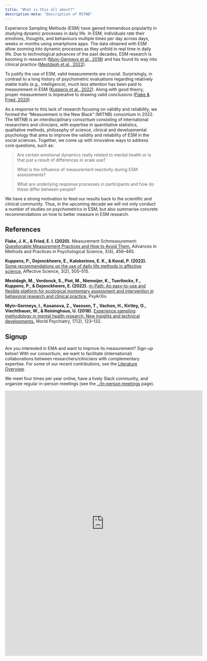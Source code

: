```yaml
---
title: "What is this all about?"
description-meta: "Description of MITNB"
---
```


Experience Sampling Methods (ESM) have gained tremendous popularity in studying dynamic processes in daily life. In ESM, individuals rate their emotions, thoughts, and behaviours multiple times per day across days, weeks or months using smartphone apps. The data obtained with ESM allow zooming into dynamic processes as they unfold in real time in daily life. Due to technological advances of the past decades, ESM research is booming in research ([Myin-Germeys et al., 2018](https://doi.org/10.1002/WPS.20513)) and has found its way into clinical practice ([Mestdagh et al., 2022](https://www.frontiersin.org/journals/digital-health/articles/10.3389/fdgth.2023.1182175/full)).

To justify the use of ESM, valid measurements are crucial. Surprisingly, in contrast to a long history of psychometric evaluations regarding relatively stable traits (e.g., intelligence), much less attention has been paid to measurement in ESM ([Kuppens et al., 2022](https://doi.org/10.1007/s42761-022-00101-0)). Along with good theory, proper measurement is imperative to drawing valid conclusions ([Flake & Fried, 2020](https://doi.org/10.1177/2515245920952393)).

As a response to this lack of research focusing on validity and reliability, we formed the “Measurement is the New Black” (MITNB) consortium in 2022. The MITNB is an interdisciplinary consortium consisting of international researchers and clinicians, with expertise in quantitative statistics, qualitative methods, philosophy of science, clinical and developmental psychology that aims to improve the validity and reliability of ESM in the social sciences. Together, we come up with innovative ways to address core questions, such as:

> Are certain emotional dynamics really related to mental health or is that just a result of differences in scale use?
>
> What is the influence of measurement reactivity during ESM assessments?
>
> What are underlying response processes in participants and how do these differ between people?

We have a strong motivation to feed our results back to the scientific and clinical community. Thus, in the upcoming decade we will not only conduct a number of studies on psychometrics in ESM, but also summarise concrete recommendations on how to better measure in ESM research.

## References

**Flake, J. K., & Fried, E. I. (2020).** Measurement Schmeasurement: [Questionable Measurement Practices and How to Avoid Them.](https://doi.org/10.1177/2515245920952393) Advances in Methods and Practices in Psychological Science, 3(4), 456--465. <br>

**Kuppens, P., Dejonckheere, E., Kalokerinos, E. K., & Koval, P. (2022).** [Some recommendations on the use of daily life methods in affective science.](https://doi.org/10.1007/s42761-022-00101-0) Affective Science, 3(2), 505--515. <br>

**Mestdagh, M., Verdonck, S., Piot, M., Niemeijer, K., Tuerlinckx, F., Kuppens, P., & Dejonckheere, E. (2022).** [m-Path: An easy-to-use and flexible platform for ecological momentary assessment and intervention in behavioral research and clinical practice.](https://doi.org/10.31234/osf.io/uqdfs) PsyArXiv. <br>

**Myin-Germeys, I., Kasanova, Z., Vaessen, T., Vachon, H., Kirtley, O., Viechtbauer, W., & Reininghaus, U. (2018).** [Experience sampling methodology in mental health research: New insights and technical developments.](https://doi.org/10.1002/WPS.20513) World Psychiatry, 17(2), 123--132. <br>

## Signup

Are you interested in EMA and want to improve its measurement? Sign-up below! With our consortium, we want to facilitate (international) collaborations between researchers/clinicians with complementary expertise. For some of our recent contributions, see the [Literature Overview](../literature/index.qmd).

We meet four times per year online, have a lively Slack community, and organize regular in-person meetings (see the [../In-person meetings](meetings/index.qmd) page).

```{=html}
<iframe src="https://docs.google.com/forms/d/e/1FAIpQLSdYf4uC3M6HFMo_teTBJEuMIs-Fk74PNf8ws1pE-aok6ZMtHw/viewform?embedded=true" width="650" height="871" frameborder="0" marginheight="0" marginwidth="0">Loading…</iframe>
```